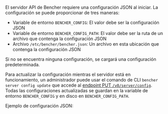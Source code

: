 
El servidor API de Bencher requiere una configuración JSON al iniciar.
La configuración se puede proporcionar de tres maneras:
- Variable de entorno `BENCHER_CONFIG`: El valor debe ser la configuración JSON
- Variable de entorno `BENCHER_CONFIG_PATH`: El valor debe ser la ruta de un archivo que contenga la configuración JSON
- Archivo `/etc/bencher/bencher.json`: Un archivo en esta ubicación que contenga la configuración JSON

Si no se encuentra ninguna configuración, se cargará una configuración predeterminada.

Para actualizar la configuración mientras el servidor está en funcionamiento,
un administrador puede usar el comando de CLI `bencher server config update`
que accede al [endpoint PUT `/v0/server/config`](/es/docs/api/server/config/#put-v0serverconfig).
Todas las configuraciones actualizadas se guardan en la variable de entorno `BENCHER_CONFIG`
y en disco en `BENCHER_CONFIG_PATH`.

Ejemplo de configuración JSON:

<Example />